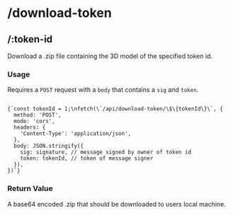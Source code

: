 
# /download-token

## /:token-id

Download a .zip file containing the 3D model of the specified token id.

<h3 style={{ marginTop: 0 }}>Usage</h3>

Requires a `POST` request with a `body` that contains a `sig` and `token`.

<Code language="js">
{`const tokenId = 1;\nfetch(\`/api/download-token/\$\{tokenId\}\`, {
  method: 'POST',
  mode: 'cors',
  headers: {
    'Content-Type': 'application/json',
  },
  body: JSON.stringify({
    sig: signature, // message signed by owner of token id
    token: tokenId, // token of message signer
  }),
})`}
</Code>

### Return Value

A base64 encoded .zip that should be downloaded to users local machine.